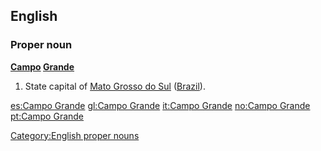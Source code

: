 ==English==

===Proper noun===
'''[[Campo]] [[Grande]]'''

# State capital of [[Mato Grosso do Sul]] ([[Brazil]]).

[[Category:English proper nouns]]

[[es:Campo Grande]]
[[gl:Campo Grande]]
[[it:Campo Grande]]
[[no:Campo Grande]]
[[pt:Campo Grande]]